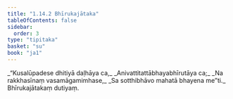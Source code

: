 ```yaml
---
title: "1.14.2 Bhīrukajātaka"
tableOfContents: false
sidebar:
  order: 3
type: "tipitaka"
basket: "su"
book: "ja1"
---
```



<DynamicBreadcrumb />

<Division number="132" book="ja1" bookNo="22" page="31">

<Paragraph number="293" type="verses" book="ja1">
_“Kusalūpadese dhitiyā daḷhāya ca,_  
_Anivattitattābhayabhīrutāya ca;_  
_Na rakkhasīnaṃ vasamāgamimhase,_  
_Sa sotthibhāvo mahatā bhayena me”ti._  


</Paragraph>
</Division>

<Paragraph number="294" type="center" book="ja1">
Bhīrukajātakaṃ dutiyaṃ.
</Paragraph>